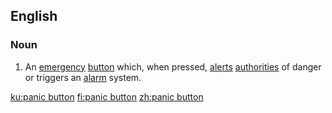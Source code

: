 ==English==
{{wikipedia}}

===Noun===
{{en-noun|head=[[panic]] [[button]]}}

# An [[emergency]] [[button]] which, when pressed, [[alert]]s [[authorities]] of danger or triggers an [[alarm]] system.

[[ku:panic button]]
[[fi:panic button]]
[[zh:panic button]]